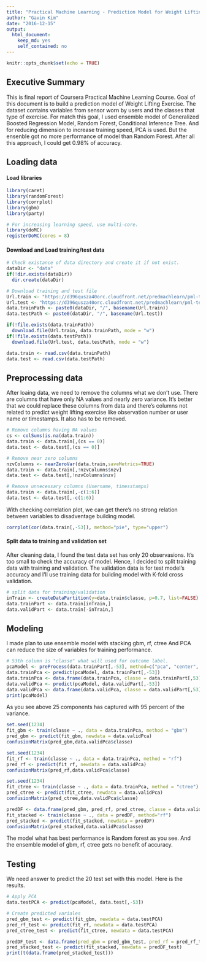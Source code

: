 ```yaml
---
title: "Practical Machine Learning - Prediction Model for Weight Lifting Exercise Dataset"
author: "Gavin Kim"
date: "2016-12-15"
output: 
  html_document: 
    keep_md: yes
    self_contained: no
---
```


```r
knitr::opts_chunk$set(echo = TRUE)
```

## Executive Summary
This is final report of Coursera Practical Machine Learning Course. Goal of this document is to build a prediction model of Weight Lifting Exercise. The dataset contains variables from sensor worn by users and the classes that type of exercise.
For match this goal, I used ensemble model of Generalized Boosted Regression Model, Random Forest, Conditional Inference Tree. And for reducing dimension to increase training speed, PCA is used. But the ensenble got no more performance of model than Random Forest. After all this approach, I could get 0.98% of accuracy.

## Loading data

#### Load libraries

```r
library(caret)
library(randomForest)
library(corrplot)
library(gbm)
library(party)

# For increasing learning speed, use multi-core.
library(doMC)
registerDoMC(cores = 8)
```

#### Download and Load training/test data

```r
# Check existance of data directory and create it if not exist.
dataDir <- "data"
if(!dir.exists(dataDir))
  dir.create(dataDir)

# Download training and test file 
Url.train <- "https://d396qusza40orc.cloudfront.net/predmachlearn/pml-training.csv"
Url.test <- "https://d396qusza40orc.cloudfront.net/predmachlearn/pml-testing.csv"
data.trainPath <- paste0(dataDir, "/", basename(Url.train))
data.testPath <- paste0(dataDir, "/", basename(Url.test))

if(!file.exists(data.trainPath))
  download.file(Url.train, data.trainPath, mode = "w")
if(!file.exists(data.testPath))
  download.file(Url.test, data.testPath, mode = "w")

data.train <- read.csv(data.trainPath)
data.test <- read.csv(data.testPath)
```

## Preprocessing data

After loaing data, we need to remove the columns what we don't use. There are columns that have only NA values and nearly zero variance. It's better that we could replace these columns from data and there's columns not related to predict weight lifting exercise like observation number or user name or timestamps. It also has to be removed.

```r
# Remove columns having NA values
cs <- colSums(is.na(data.train))
data.train <- data.train[,(cs == 0)]
data.test <- data.test[,(cs == 0)]

# Remove near zero columns
nzvColumns <- nearZeroVar(data.train,saveMetrics=TRUE)
data.train <- data.train[,!nzvColumns$nzv]
data.test <- data.test[,!nzvColumns$nzv]

# Remove unnecessary columns (Username, timesstamps)
data.train <- data.train[,-c(1:6)]
data.test <- data.test[,-c(1:6)]
```

With checking correlation plot, we can get there's no strong relation between variables to disadventage building model.

```r
corrplot(cor(data.train[,-53]), method="pie", type="upper")
```

#### Split data to training and validation set

After cleaning data, I found the test data set has only 20 observasions. It's too small to check the accuracy of model.
Hence, I decided to split training data with training and validation. The validation data is for test model's accuracy and I'll use training data for building model with K-fold cross validation.

```r
# split data for training/validation
inTrain <- createDataPartition(y=data.train$classe, p=0.7, list=FALSE)
data.trainPart <- data.train[inTrain,]
data.validPart <- data.train[-inTrain,]
```

## Modeling

I made plan to use ensemble model with stacking gbm, rf, ctree And PCA can reduce the size of variables for training performance.

```r
# 53th column is "classe" what will used for outcome label.
pcaModel <- preProcess(data.trainPart[,-53], method=c("pca", "center", "scale"), thresh = 0.95)
data.trainPca <- predict(pcaModel, data.trainPart[,-53])
data.trainPca <- data.frame(data.trainPca, classe = data.trainPart[,53])
data.validPca <- predict(pcaModel, data.validPart[,-53])
data.validPca <- data.frame(data.validPca, classe = data.validPart[,53])
print(pcaModel)
```

As you see above 25 components has captured with 95 percent of the variance.


```r
set.seed(1234)
fit_gbm <- train(classe ~ ., data = data.trainPca, method = "gbm")
pred_gbm <- predict(fit_gbm, newdata = data.validPca)
confusionMatrix(pred_gbm,data.validPca$classe)
```

```r
set.seed(1234)
fit_rf <- train(classe ~ ., data = data.trainPca, method = "rf")
pred_rf <- predict(fit_rf, newdata = data.validPca)
confusionMatrix(pred_rf,data.validPca$classe)
```

```r
set.seed(1234)
fit_ctree <- train(classe ~ ., data = data.trainPca, method = "ctree")
pred_ctree <- predict(fit_ctree, newdata = data.validPca)
confusionMatrix(pred_ctree,data.validPca$classe)
```

```r
predDF <- data.frame(pred_gbm, pred_rf, pred_ctree, classe = data.validPca$classe)
fit_stacked <- train(classe ~ ., data = predDF, method="rf")
pred_stacked <- predict(fit_stacked, newdata = predDF)
confusionMatrix(pred_stacked,data.validPca$classe)
```

The model what has best performance is Random forest as you see. And the ensemble model of gbm, rf, ctree gets no benefit of accuracy.


## Testing

We need answer to predict the 20 test set with this model.
Here is the results.

```r
# Apply PCA
data.testPCA <- predict(pcaModel, data.test[,-53])

# Create predicted variales
pred_gbm_test <- predict(fit_gbm, newdata = data.testPCA)
pred_rf_test <- predict(fit_rf, newdata = data.testPCA)
pred_ctree_test <- predict(fit_ctree, newdata = data.testPCA)

predDF_test <- data.frame(pred_gbm = pred_gbm_test, pred_rf = pred_rf_test, pred_ctree = pred_ctree_test)
pred_stacked_test <- predict(fit_stacked, newdata = predDF_test)
print(t(data.frame(pred_stacked_test)))

```


